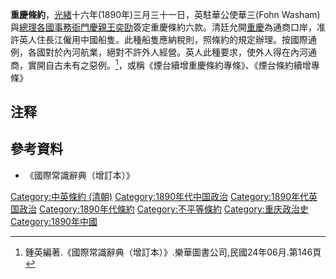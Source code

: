 {{POV|time=2021-11-11T16:22:18+00:00}}
'''重慶條約'''，[[光緒|光緒]]十六年(1890年)三月三十一日，英駐華公使華三(Fohn Washam)與[[總理各國事務衙門|總理各國事務衙門]][[慶親王|慶親王]][[奕劻|奕劻]]簽定重慶條約六款。清廷允開[[重慶|重慶]]為通商口岸，准許英人住長江僱用中國船隻。此種船隻應納稅則，照條約的規定辦理。按國際通例，各國對於內河航業，絕對不許外人經營。英人此種要求，使外人得在內河通商，實開自古未有之惡例。<ref>鍾英編著.《國際常識辭典（增訂本）》.樂華圖書公司,民國24年06月.第146頁</ref>，或稱《煙台續增重慶條約專條》、《煙台條約續增專條》

== 注释 ==

{{Reflist|2}}

==參考資料==
*  《國際常識辭典（增訂本）》

[[Category:中英條約_(清朝)|Category:中英條約 (清朝)]]
[[Category:1890年代中国政治|Category:1890年代中国政治]]
[[Category:1890年代英国政治|Category:1890年代英国政治]]
[[Category:1890年代條約|Category:1890年代條約]]
[[Category:不平等條約|Category:不平等條約]]
[[Category:重庆政治史|Category:重庆政治史]]
[[Category:1890年中國|Category:1890年中國]]